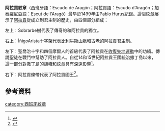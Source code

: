 {{Infobox coat of arms
|name             = 阿拉貢紋章
|image            = Official Coat of Arms of Aragon.svg
|image_width      = 200px
|middle           =
|middle_width     =
|middle_caption   =
|lesser           =
|lesser_width     =
|lesser_caption   =
|image2           =
|image2_width     =
|image2_caption   =
|image3           =
|image3_width     =
|image3_caption   =
|armiger          = 阿拉貢
|year_adopted     = 1499（最早）
|supporters       =
|compartment      =
|motto            =
|orders           =
|other_elements   =
|earlier_versions =
|use              =
}}
'''阿拉貢紋章'''（西班牙語：Escudo de Aragón；阿拉貢語：Escudo d'Aragón；加泰羅尼亞語：Escut de l'Aragó）最早於1499年由Pablo Hurus紀錄。這個紋章展示了[[阿拉贡|阿拉貢]]從成立到君主制的歷史，由四個部分組成：

左上：Sobrarbe樹代表了傳奇的{{tsl|en|Kingdom of Sobrarbe|索夫拉韋王國}}和阿拉貢的獨立。

右上：ÍñigoArista十字架代表[[比利牛斯山|比利牛斯山脈]]和古老的阿拉貢君主制。

左下：聖喬治十字和四個摩爾人的首級代表了阿拉貢在[[收復失地運動|收復失地運動]]中的功績。傳說聖徒在戰鬥中幫助了阿拉貢人。自從14和15世紀阿拉貢王國統治撒丁島以來，這一部分對撒丁島的旗幟和紋章具有深遠影響<ref>{{Cite web |url=http://www.sardegna.com/en/blog/meaning-sardinia-flag/ |title=存档副本 |accessdate=2020-09-04 |archive-date=2020-01-12 |archive-url=https://web.archive.org/web/20200112151334/https://www.sardegna.com/en/blog/meaning-sardinia-flag/ |dead-url=no }}</ref>。

右下：阿拉貢條帶代表了阿拉貢國王<ref>{{Cite web|title=Archived copy|url=http://www.prodear.org/aragon/historia-del-escudo/|accessdate=|author=|date=|format=|publisher=|language=|access-date=2013-06-28|archive-url=https://web.archive.org/web/20130611085715/http://www.prodear.org/aragon/historia-del-escudo/|archive-date=2013-06-11}}</ref>。

==參考資料==
{{reflist}}
{{西班牙紋章}}
[[category:西班牙紋章|category:西班牙紋章]]